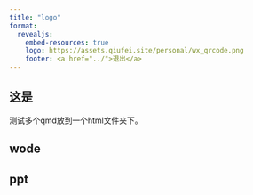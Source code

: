 ```yaml
---
title: "logo"
format:
  revealjs:
    embed-resources: true
    logo: https://assets.qiufei.site/personal/wx_qrcode.png
    footer: <a href="../">退出</a>
---
```


## 这是

测试多个qmd放到一个html文件夹下。

## wode

## ppt

